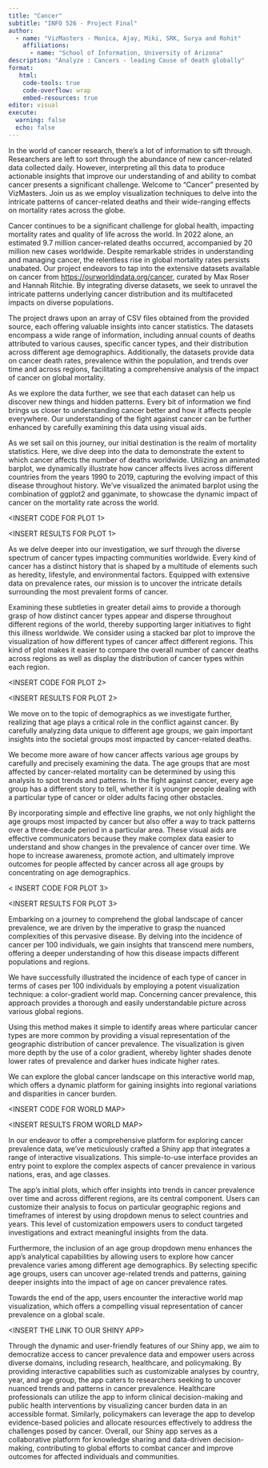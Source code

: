 ```yaml
---
title: "Cancer"
subtitle: "INFO 526 - Project Final"
author: 
  - name: "VizMasters - Monica, Ajay, Miki, SRK, Surya and Rohit"
    affiliations:
      - name: "School of Information, University of Arizona"
description: "Analyze : Cancers - leading Cause of death globally"
format:
   html:
    code-tools: true
    code-overflow: wrap
    embed-resources: true
editor: visual
execute:
  warning: false
  echo: false
---
```


In the world of cancer research, there's a lot of information to sift through. Researchers are left to sort through the abundance of new cancer-related data collected daily. However, interpreting all this data to produce actionable insights that improve our understanding of and ability to combat cancer presents a significant challenge. Welcome to "Cancer" presented by VizMasters. Join us as we employ visualization techniques to delve into the intricate patterns of cancer-related deaths and their wide-ranging effects on mortality rates across the globe.

Cancer continues to be a significant challenge for global health, impacting mortality rates and quality of life across the world. In 2022 alone, an estimated 9.7 million cancer-related deaths occurred, accompanied by 20 million new cases worldwide. Despite remarkable strides in understanding and managing cancer, the relentless rise in global mortality rates persists unabated. Our project endeavors to tap into the extensive datasets available on cancer from <https://ourworldindata.org/cancer>, curated by Max Roser and Hannah Ritchie. By integrating diverse datasets, we seek to unravel the intricate patterns underlying cancer distribution and its multifaceted impacts on diverse populations.

The project draws upon an array of CSV files obtained from the provided source, each offering valuable insights into cancer statistics. The datasets encompass a wide range of information, including annual counts of deaths attributed to various causes, specific cancer types, and their distribution across different age demographics. Additionally, the datasets provide data on cancer death rates, prevalence within the population, and trends over time and across regions, facilitating a comprehensive analysis of the impact of cancer on global mortality.

As we explore the data further, we see that each dataset can help us discover new things and hidden patterns. Every bit of information we find brings us closer to understanding cancer better and how it affects people everywhere. Our understanding of the fight against cancer can be further enhanced by carefully examining this data using visual aids.

As we set sail on this journey, our initial destination is the realm of mortality statistics. Here, we dive deep into the data to demonstrate the extent to which cancer affects the number of deaths worldwide. Utilizing an animated barplot, we dynamically illustrate how cancer affects lives across different countries from the years 1990 to 2019, capturing the evolving impact of this disease throughout history. We've visualized the animated barplot using the combination of ggplot2 and gganimate, to showcase the dynamic impact of cancer on the mortality rate across the world.

\<INSERT CODE FOR PLOT 1\>

\<INSERT RESULTS FOR PLOT 1\>

As we delve deeper into our investigation, we surf through the diverse spectrum of cancer types impacting communities worldwide. Every kind of cancer has a distinct history that is shaped by a multitude of elements such as heredity, lifestyle, and environmental factors. Equipped with extensive data on prevalence rates, our mission is to uncover the intricate details surrounding the most prevalent forms of cancer.

Examining these subtleties in greater detail aims to provide a thorough grasp of how distinct cancer types appear and disperse throughout different regions of the world, thereby supporting larger initiatives to fight this illness worldwide. We consider using a stacked bar plot to improve the visualization of how different types of cancer affect different regions. This kind of plot makes it easier to compare the overall number of cancer deaths across regions as well as display the distribution of cancer types within each region.

\<INSERT CODE FOR PLOT 2\>

\<INSERT RESULTS FOR PLOT 2\>

We move on to the topic of demographics as we investigate further, realizing that age plays a critical role in the conflict against cancer. By carefully analyzing data unique to different age groups, we gain important insights into the societal groups most impacted by cancer-related deaths.

We become more aware of how cancer affects various age groups by carefully and precisely examining the data. The age groups that are most affected by cancer-related mortality can be determined by using this analysis to spot trends and patterns. In the fight against cancer, every age group has a different story to tell, whether it is younger people dealing with a particular type of cancer or older adults facing other obstacles.

By incorporating simple and effective line graphs, we not only highlight the age groups most impacted by cancer but also offer a way to track patterns over a three-decade period in a particular area. These visual aids are effective communicators because they make complex data easier to understand and show changes in the prevalence of cancer over time. We hope to increase awareness, promote action, and ultimately improve outcomes for people affected by cancer across all age groups by concentrating on age demographics.

\< INSERT CODE FOR PLOT 3\>

\<INSERT RESULTS FOR PLOT 3\>

Embarking on a journey to comprehend the global landscape of cancer prevalence, we are driven by the imperative to grasp the nuanced complexities of this pervasive disease. By delving into the incidence of cancer per 100 individuals, we gain insights that transcend mere numbers, offering a deeper understanding of how this disease impacts different populations and regions.

We have successfully illustrated the incidence of each type of cancer in terms of cases per 100 individuals by employing a potent visualization technique: a color-gradient world map. Concerning cancer prevalence, this approach provides a thorough and easily understandable picture across various global regions.

Using this method makes it simple to identify areas where particular cancer types are more common by providing a visual representation of the geographic distribution of cancer prevalence. The visualization is given more depth by the use of a color gradient, whereby lighter shades denote lower rates of prevalence and darker hues indicate higher rates.

We can explore the global cancer landscape on this interactive world map, which offers a dynamic platform for gaining insights into regional variations and disparities in cancer burden.

\<INSERT CODE FOR WORLD MAP\>

\<INSERT RESULTS FROM WORLD MAP\>

In our endeavor to offer a comprehensive platform for exploring cancer prevalence data, we've meticulously crafted a Shiny app that integrates a range of interactive visualizations. This simple-to-use interface provides an entry point to explore the complex aspects of cancer prevalence in various nations, eras, and age classes.

The app's initial plots, which offer insights into trends in cancer prevalence over time and across different regions, are its central component. Users can customize their analysis to focus on particular geographic regions and timeframes of interest by using dropdown menus to select countries and years. This level of customization empowers users to conduct targeted investigations and extract meaningful insights from the data.

Furthermore, the inclusion of an age group dropdown menu enhances the app's analytical capabilities by allowing users to explore how cancer prevalence varies among different age demographics. By selecting specific age groups, users can uncover age-related trends and patterns, gaining deeper insights into the impact of age on cancer prevalence rates.

Towards the end of the app, users encounter the interactive world map visualization, which offers a compelling visual representation of cancer prevalence on a global scale.

\<INSERT THE LINK TO OUR SHINY APP\>

Through the dynamic and user-friendly features of our Shiny app, we aim to democratize access to cancer prevalence data and empower users across diverse domains, including research, healthcare, and policymaking. By providing interactive capabilities such as customizable analyses by country, year, and age group, the app caters to researchers seeking to uncover nuanced trends and patterns in cancer prevalence. Healthcare professionals can utilize the app to inform clinical decision-making and public health interventions by visualizing cancer burden data in an accessible format. Similarly, policymakers can leverage the app to develop evidence-based policies and allocate resources effectively to address the challenges posed by cancer. Overall, our Shiny app serves as a collaborative platform for knowledge sharing and data-driven decision-making, contributing to global efforts to combat cancer and improve outcomes for affected individuals and communities.
